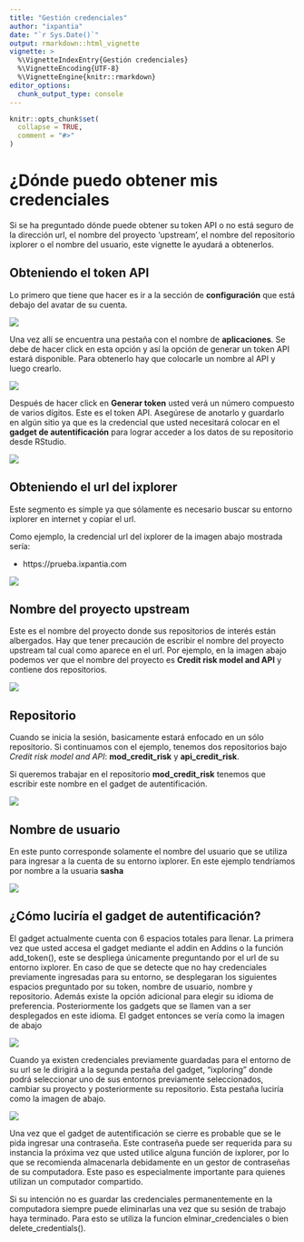 ```yaml
---
title: "Gestión credenciales"
author: "ixpantia"
date: "`r Sys.Date()`"
output: rmarkdown::html_vignette
vignette: >
  %\VignetteIndexEntry{Gestión credenciales}
  %\VignetteEncoding{UTF-8}
  %\VignetteEngine{knitr::rmarkdown}
editor_options: 
  chunk_output_type: console
---
```


```r
knitr::opts_chunk$set(
  collapse = TRUE,
  comment = "#>"
)
```

# **¿Dónde puedo obtener mis credenciales**

Si se ha preguntado dónde puede obtener su token API o no está seguro de la
dirección url, el nombre del proyecto 'upstream', el nombre del repositorio
ixplorer o el nombre del usuario, este vignette le ayudará a obtenerlos.

## Obteniendo el token API
Lo primero que tiene que hacer es ir a la sección de **configuración** que está
debajo  del avatar de su cuenta.

![](img/api_token.png)

Una vez allí se encuentra una pestaña con el nombre de **aplicaciones**. Se debe
de hacer click en esta opción y así la opción de generar un token API estará
disponible. Para obtenerlo hay que colocarle un nombre al API y luego crearlo.

![](img/api_token_2.png)

Después de hacer click en **Generar token** usted verá un número compuesto de
varios dígitos. Este es el token API. Asegúrese de anotarlo y guardarlo en
algún sitio ya que es la credencial que usted necesitará colocar en el **gadget
de autentificación** para lograr acceder a los datos de su repositorio desde
RStudio.

![](img/api_token_3.png)

## Obteniendo el url del ixplorer

Este segmento es simple ya que sólamente es necesario buscar su entorno
ixplorer en internet y copiar el url. 

Como ejemplo, la credencial url del ixplorer de la imagen abajo mostrada sería:

 - https://prueba.ixpantia.com
 
![](img/credential_url.png)

## Nombre del proyecto upstream

Este es el nombre del proyecto donde sus repositorios de interés están
albergados. Hay que tener precaución de escribir el nombre del proyecto
upstream tal cual como aparece en el url. Por ejemplo, en la imagen abajo
podemos ver que el nombre del proyecto es **Credit risk model and API** y
contiene dos repositorios.

![](img/credential_1.png)

## Repositorio
Cuando se inicia la sesión, basicamente  estará enfocado en un sólo
repositorio. Si continuamos con el ejemplo, tenemos dos repositorios bajo
_Credit risk model and API_: **mod_credit_risk** y **api_credit_risk**.

Si queremos trabajar en el repositorio **mod_credit_risk** tenemos que escribir
este nombre en el gadget de autentificación.

![](img/credential_2.png)

## Nombre de usuario
En este punto corresponde solamente el nombre del usuario que se utiliza para
ingresar a la cuenta de su entorno ixplorer. En este ejemplo tendríamos por
nombre a la usuaria **sasha**

![](img/credential_3.png)

## ¿Cómo  luciría el gadget de autentificación?
El gadget actualmente cuenta con 6 espacios totales para llenar. La primera vez
que usted accesa el gadget mediante el addin en Addins o la función
add_token(), este se despliega únicamente preguntando por el url de su entorno
ixplorer. En caso de que se detecte que no hay credenciales previamente
ingresadas para su entorno, se desplegaran los siguientes espacios preguntado
por su token, nombre de usuario, nombre y repositorio. Además existe la opción
adicional para elegir su idioma de preferencia. Posteriormente los gadgets que
se llamen van a ser desplegados en este idioma. El gadget entonces se vería
como la imagen de abajo 

![](img/credential_5.png)

Cuando ya existen credenciales previamente guardadas para el entorno de su url
se le dirigirá a la segunda pestaña del gadget, "ixploring" donde podrá
seleccionar uno de sus entornos previamente seleccionados, cambiar su proyecto
y posteriormente su repositorio. Esta pestaña luciría como la imagen de abajo.

![](img/credential_6.png)

Una vez que el gadget de autentificación se cierre es probable que se le pida
ingresar una contraseña. Este contraseña puede ser requerida para su instancia
la próxima vez que usted utilice alguna función de ixplorer, por lo que se
recomienda almacenarla debidamente en un gestor de contraseñas de su
computadora. Este paso es especialmente importante para quienes utilizan un
computador compartido.

Si su intención no es guardar las credenciales permanentemente en la
computadora siempre puede eliminarlas una vez que su sesión de trabajo haya
terminado. Para esto se utiliza la funcion elminar_credenciales o bien
delete_credentials().



